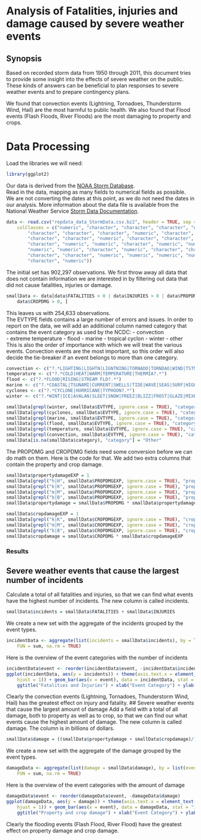 # Analysis of Fatalities, injuries and damage caused by severe weather events
## Synopsis
Based on recorded storm data from 1950 through 2011, this document tries to provide some insight into the effects of severe weather on the public. These kinds of answers can be beneficial to plan responses to severe weather events and to prepare contingency plans.

We found that convection events (Lightning, Tornadoes, Thunderstorm Wind, Hail) are the most harmful to public health. We also found that Flood events (Flash Floods, River Floods) are the most damaging to property and crops.

# Data Processing
Load the libraries we will need:
```r
library(ggplot2)
```
Our data is derived from the [NOAA Storm Database](https://d396qusza40orc.cloudfront.net/repdata%2Fdata%2FStormData.csv.bz2).  
Read in the data, mapping as many fields to numerical fields as possible. We are not converting the dates at this point, as we do not need the dates in our analysis. More information about the data file is available from the National Weather Service [Storm Data Documentation](https://d396qusza40orc.cloudfront.net/repdata%2Fpeer2_doc%2Fpd01016005curr.pdf).  
```r
data <- read.csv("repdata_data_StormData.csv.bz2", header = TRUE, sep = ",", 
    colClasses = c("numeric", "character", "character", "character", "numeric", 
        "character", "character", "character", "numeric", "character", "character", 
        "character", "character", "numeric", "character", "character", "character", 
        "character", "numeric", "numeric", "character", "numeric", "numeric", 
        "numeric", "numeric", "character", "numeric", "character", "character", 
        "character", "character", "numeric", "numeric", "numeric", "numeric", 
        "character", "numeric"))
```
The initial set has 902,297 observations. We first throw away all data that does not contain information we are interested in by filtering out data that did not cause fatalities, injuries or damage.  
```r
smallData <- data[data$FATALITIES > 0 | data$INJURIES > 0 | data$PROPDMG > 0 | 
    data$CROPDMG > 0, ]
```
This leaves us with 254,633 observations.  
The EVTYPE fields contains a large number of errors and issues. In order to report on the data, we will add an additional column named category that contains the event category as used by the NCDC: - convection  
- extreme temperature
- flood
- marine
- tropical cyclon
- winter
- other
This is also the order of importance with which we will treat the various events. Convection events are the most important, so this order will also decide the tie-breaker if an event belongs to more than one category. 
```r
convection <- c("?.*LIGHTING|LIGHTN|LIGNTNING|TORNADO|TORNDAO|WIND|TSTM|THUNDER|WND|HAIL|TURBULENCE|GUSTNADO?.*")
temperature <- c("?.*COLD|HEAT|WARM|TEMPERATURE|THERMIA?.*")
flood <- c("?.*FLOOD|RISING|STREAM FLD?.*")
marine <- c("?.*COASTAL|TSUNAMI|CURRENT|SWELLS|TIDE|WAVE|SEAS|SURF|HIGH WATER?.*")
cyclones <- c("?.*CYCLONE|HURRICANE|TYPHOON?.*")
winter <- c("?.*WINT|ICE|AVALAN|SLEET|SNOW|FREEZ|BLIZZ|FROST|GLAZE|MIXED?.*")

smallData[grepl(winter, smallData$EVTYPE, ignore.case = TRUE), "category"] = "Winter"
smallData[grepl(cyclones, smallData$EVTYPE, ignore.case = TRUE), "category"] = "Tropical Cyclones"
smallData[grepl(marine, smallData$EVTYPE, ignore.case = TRUE), "category"] = "Marine"
smallData[grepl(flood, smallData$EVTYPE, ignore.case = TRUE), "category"] = "Flood"
smallData[grepl(temperature, smallData$EVTYPE, ignore.case = TRUE), "category"] = "Extreme Temperatures"
smallData[grepl(convection, smallData$EVTYPE, ignore.case = TRUE), "category"] = "Convection"
smallData[is.na(smallData$category), "category"] = "Other"
```
The PROPDMG and CROPDMG fields need some conversion before we can do math on them. Here is the code for that. We add two extra columns that contain the property and crop damage.  
```r
smallData$propertydamageEXP = 1
smallData[grepl("h|H", smallData$PROPDMGEXP, ignore.case = TRUE), "propertydamageEXP"] = 100
smallData[grepl("k|K", smallData$PROPDMGEXP, ignore.case = TRUE), "propertydamageEXP"] = 1000
smallData[grepl("m|M", smallData$PROPDMGEXP, ignore.case = TRUE), "propertydamageEXP"] = 1e+06
smallData[grepl("b|B", smallData$PROPDMGEXP, ignore.case = TRUE), "propertydamageEXP"] = 1e+09
smallData$propertydamage = smallData$PROPDMG * smallData$propertydamageEXP

smallData$cropdamageEXP = 1
smallData[grepl("k|K", smallData$CROPDMGEXP, ignore.case = TRUE), "cropdamageEXP"] = 1000
smallData[grepl("m|M", smallData$CROPDMGEXP, ignore.case = TRUE), "cropdamageEXP"] = 1e+06
smallData[grepl("b|B", smallData$CROPDMGEXP, ignore.case = TRUE), "cropdamageEXP"] = 1e+09
smallData$cropdamage = smallData$CROPDMG * smallData$cropdamageEXP
```
### Results
## Severe weather events that cause the largest number of incidents
Calculate a total of all fatalities and injuries, so that we can find what events have the highest number of incidents. The new column is called incidents.  
```r
smallData$incidents = smallData$FATALITIES + smallData$INJURIES
```
We create a new set with the aggregate of the incidents grouped by the event types.
```r
incidentData <- aggregate(list(incidents = smallData$incidents), by = list(event = smallData$category), 
    FUN = sum, na.rm = TRUE)
```
Here is the overview of the event categories with the number of incidents  
```r
incidentData$event <- reorder(incidentData$event, -incidentData$incidents)
ggplot(incidentData, aes(y = incidents)) + theme(axis.text.x = element_text(angle = 90, 
    hjust = 1)) + geom_bar(aes(x = event), data = incidentData, stat = "identity") + 
    ggtitle("Fatalities and Injuries") + xlab("Event Category") + ylab("No. of Fatalities and Injuries")
```
Clearly the convection events (Lightning, Tornadoes, Thunderstorm Wind, Hail) has the greatest effect on injury and fatality.
## Severe weather events that cause the largest amount of damage
Add a field with a total of all damage, both to property as well as to crop, so that we can find our what events cause the highest amount of damage. The new column is called damage. The column is in billions of dollars.  
```r
smallData$damage = ((smallData$propertydamage + smallData$cropdamage)/1e+09)
```
We create a new set with the aggregate of the damage grouped by the event types.  
```r
damageData <- aggregate(list(damage = smallData$damage), by = list(event = smallData$category), 
    FUN = sum, na.rm = TRUE)
```
Here is the overview of the event categories with the amount of damage  
```r
damageData$event <- reorder(damageData$event, -damageData$damage)
ggplot(damageData, aes(y = damage)) + theme(axis.text.x = element_text(angle = 90, 
    hjust = 1)) + geom_bar(aes(x = event), data = damageData, stat = "identity") + 
    ggtitle("Property and crop damage") + xlab("Event Category") + ylab("Amount of damage (billions of $)")
```
Clearly the flooding events (Flash Flood, River Flood) have the greatest effect on property damage and crop damage.